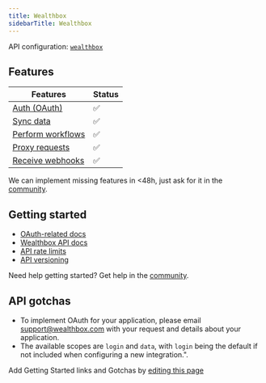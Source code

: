 ```yaml
---
title: Wealthbox
sidebarTitle: Wealthbox
---
```


API configuration: [`wealthbox`](https://nango.dev/providers.yaml)

## Features

| Features | Status |
| - | - |
| [Auth (OAuth)](/integrate/guides/authorize-an-api) | ✅ |
| [Sync data](/integrate/guides/sync-data-from-an-api) | ✅ |
| [Perform workflows](/integrate/guides/perform-workflows-with-an-api) | ✅ |
| [Proxy requests](/integrate/guides/proxy-requests-to-an-api) | ✅ |
| [Receive webhooks](/integrate/guides/receive-webhooks-from-an-api) | ✅ |

<Tip>We can implement missing features in &lt;48h, just ask for it in the [community](https://nango.dev/slack).</Tip>

## Getting started

-   [OAuth-related docs](https://dev.wealthbox.com/#topics-authentication)
-   [Wealthbox API docs](https://dev.wealthbox.com)
-   [API rate limits](https://dev.wealthbox.com/#topics-throttling)
-   [API versioning](https://dev.wealthbox.com/#topics-versioning)

<Tip>Need help getting started? Get help in the [community](https://nango.dev/slack).</Tip>

## API gotchas
-   To implement OAuth for your application, please email [support@wealthbox.com](mailto:support@wealthbox.com) with your request and details about your application.
-   The available scopes are `login` and `data`, with `login` being the default if not included when configuring a new integration.".

<Note>Add Getting Started links and Gotchas by [editing this page](https://github.com/nangohq/nango/tree/master/docs-v2/integrations/all/wealthbox.mdx)</Note>
